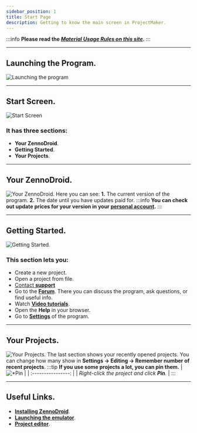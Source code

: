 ```yaml
---
sidebar_position: 1
title: Start Page
description: Getting to know the main screen in ProjectMaker.
---
```

:::info **Please read the [*Material Usage Rules on this site*](../Disclaimer).**
:::
_______________________________________________
## Launching the Program.
![Launching the program](./assets/Welcome_PM/Welcome_PM_pic1.png)
_______________________________________________
## Start Screen.
![Start Screen](./assets/Welcome_PM/Welcome_PM_pic2.png)
### It has three sections:
- **Your ZennoDroid**.
- **Getting Started**.
- **Your Projects**.
_______________________________________________
## Your ZennoDroid.
![Your ZennoDroid.](./assets/Welcome_PM/Welcome_PM_pic3.png)
Here you can see:
**1.** The current version of the program.
**2.** The date until you have updates paid for.
:::info **You can check out update prices for your version in your [**personal account**](https://account.zennolab.com/personal-area-sale/updates).**
:::
_______________________________________________
## Getting Started.
![Getting Started.](./assets/Welcome_PM/Welcome_PM_pic4.png)
### This section lets you:
- Create a new project.
- Open a project from file.
- [Contact **support**](https://helpdesk.zennolab.com/ru)
- Go to the [**Forum**](https://zenno.club/discussion/). There you can discuss the program, ask questions, or find useful info.
- Watch [**Video tutorials**](https://www.youtube.com/@ZennoLabcom/playlists).
- Open the **Help** in your browser.
- Go to [**Settings**](../category/настройки) of the program.
_______________________________________________
## Your Projects.
![Your Projects.](./assets/Welcome_PM/Welcome_PM_pic5.png)
The last section shows your recently opened projects. You can change how many show in **Settings → Editing → Remember number of recent projects**.
:::tip **If you use some projects a lot, you can pin them.**
| ![*Pin](./assets/Welcome_PM/Welcome_PM_pic6.png)              |
| :----------------: |
| *Right-click the project and click **Pin**.*        |
:::
_______________________________________________
## Useful Links.
- [**Installing ZennoDroid**](../Installation/ZD_Install).
- [**Launching the emulator**](../ProLite/Memu_Start).
- [**Project editor**](../category/редактор-проектов).